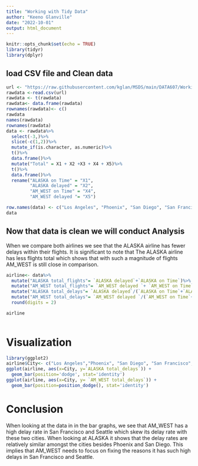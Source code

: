 ---
title: "Working with Tidy Data"
author: "Keeno Glanville"
date: "2022-10-01"
output: html_document
---

```{r setup, include=FALSE}
knitr::opts_chunk$set(echo = TRUE)
library(tidyr)
library(dplyr)
```

## load CSV file and Clean data


```{r}



url <- "https://raw.githubusercontent.com/kglan/MSDS/main/DATA607/WorkingWithTidyData/WorkingwithTidyData.csv"
rawdata <-read.csv(url)
rawdata <- t(rawdata)
rawdata<- data.frame(rawdata)
rownames(rawdata)<- c()
rawdata
names(rawdata)
rownames(rawdata)
data <- rawdata%>%
  select(-3,)%>%
  slice(-c(1,2))%>%
  mutate_if(is.character, as.numeric)%>%
  t()%>%
  data.frame()%>%
  mutate("Total" = X1 + X2 +X3 + X4 + X5)%>%
  t()%>%
  data.frame()%>%
  rename("ALASKA on Time" = "X1",
         "ALASKA delayed" = "X2",
         "AM_WEST on Time" = "X4",
         "AM_WEST delayed "= "X5")

row.names(data) <- c("Los Angeles", "Phoenix", "San Diego", "San Francisco", "Seattle", "Total")
data

```

## Now that data is clean we will conduct Analysis 
When we compare both airlines we see that the ALASKA airline has fewer delays
within their flights. It is significant to note that The ALASKA airline has less
flights total which shows that with such a magnitude of flights AM_WEST is still
close in comparison.

```{r}

airline<- data%>%
  mutate("ALASKA total_flights"= `ALASKA delayed`+`ALASKA on Time`)%>%
  mutate("AM_WEST total_flights"= `AM_WEST delayed `+ `AM_WEST on Time`)%>%
  mutate("ALASKA total_delays"= `ALASKA delayed`/(`ALASKA on Time`+`ALASKA delayed`))%>%
  mutate("AM_WEST total_delays"= `AM_WEST delayed `/(`AM_WEST on Time`+`AM_WEST delayed `))%>%
  round(digits = 2)

airline
           
```



# Visualization
```{r}
library(ggplot2)
airline$City<- c("Los Angeles","Phoenix", "San Diego", "San Francisco", "Seattle", "Total")
ggplot(airline, aes(x=City, y=`ALASKA total_delays`)) +
  geom_bar(position='dodge', stat='identity')
ggplot(airline, aes(x=City, y= `AM_WEST total_delays`)) +
  geom_bar(position=position_dodge(), stat='identity')
```

# Conclusion

When looking at the data in in the bar graphs, we see that AM_WEST has a high
delay rate in San Francisco and Seattle which skew its delay rate with these two
cities. When looking at ALASKA it shows that the delay rates are relatively 
similar amongst the cities besides Phoenix and San Diego. This implies that 
AM_WEST needs to focus on fixing the reasons it has such high delays in San 
Francisco and Seattle.
